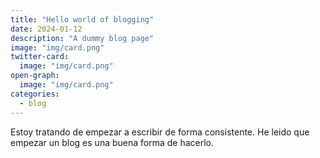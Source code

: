 ```yaml
---
title: "Hello world of blogging"
date: 2024-01-12
description: "A dummy blog page"
image: "img/card.png"
twitter-card:
  image: "img/card.png"
open-graph:
  image: "img/card.png"
categories:
  - blog
---
```



Estoy tratando de empezar a escribir de forma consistente. He leido que empezar un blog es una buena forma de hacerlo.
